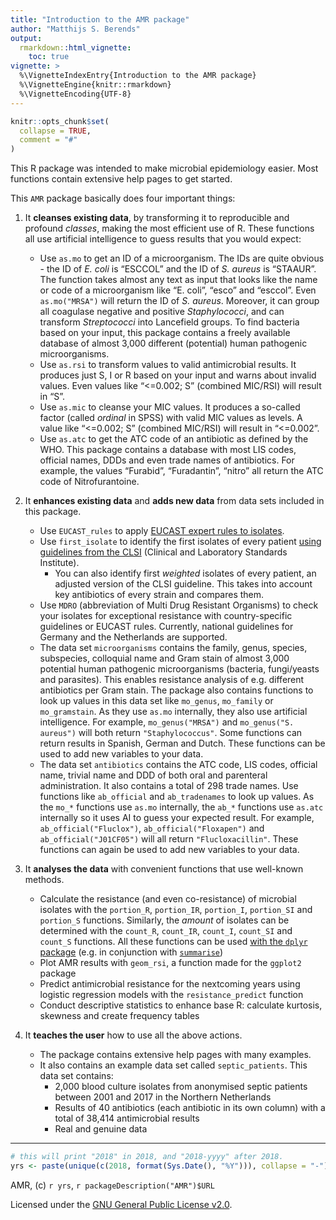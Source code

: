 ```yaml
---
title: "Introduction to the AMR package"
author: "Matthijs S. Berends"
output: 
  rmarkdown::html_vignette:
    toc: true
vignette: >
  %\VignetteIndexEntry{Introduction to the AMR package}
  %\VignetteEngine{knitr::rmarkdown}
  %\VignetteEncoding{UTF-8}
---
```


```r
knitr::opts_chunk$set(
  collapse = TRUE,
  comment = "#"
)
```

This R package was intended to make microbial epidemiology easier. Most functions contain extensive help pages to get started.

This `AMR` package basically does four important things:

1. It **cleanses existing data**, by transforming it to reproducible and profound *classes*, making the most efficient use of R. These functions all use artificial intelligence to guess results that you would expect:

   * Use `as.mo` to get an ID of a microorganism. The IDs are quite obvious - the ID of *E. coli* is "ESCCOL" and the ID of *S. aureus* is "STAAUR". The function takes almost any text as input that looks like the name or code of a microorganism like "E. coli", "esco" and "esccol". Even `as.mo("MRSA")` will return the ID of *S. aureus*. Moreover, it can group all coagulase negative and positive *Staphylococci*, and can transform *Streptococci* into Lancefield groups. To find bacteria based on your input, this package contains a freely available database of almost 3,000 different (potential) human pathogenic microorganisms.
   * Use `as.rsi` to transform values to valid antimicrobial results. It produces just S, I or R based on your input and warns about invalid values. Even values like "<=0.002; S" (combined MIC/RSI) will result in "S".
   * Use `as.mic` to cleanse your MIC values. It produces a so-called factor (called *ordinal* in SPSS) with valid MIC values as levels. A value like "<=0.002; S" (combined MIC/RSI) will result in "<=0.002".
   * Use `as.atc` to get the ATC code of an antibiotic as defined by the WHO. This package contains a database with most LIS codes, official names, DDDs and even trade names of antibiotics. For example, the values "Furabid", "Furadantin", "nitro" all return the ATC code of Nitrofurantoine.
   
2. It **enhances existing data** and **adds new data** from data sets included in this package.

   * Use `EUCAST_rules` to apply [EUCAST expert rules to isolates](http://www.eucast.org/expert_rules_and_intrinsic_resistance/).
   * Use `first_isolate` to identify the first isolates of every patient [using guidelines from the CLSI](https://clsi.org/standards/products/microbiology/documents/m39/) (Clinical and Laboratory Standards Institute).
     * You can also identify first *weighted* isolates of every patient, an adjusted version of the CLSI guideline. This takes into account key antibiotics of every strain and compares them.
   * Use `MDRO` (abbreviation of Multi Drug Resistant Organisms) to check your isolates for exceptional resistance with country-specific guidelines or EUCAST rules. Currently, national guidelines for Germany and the Netherlands are supported.
   * The data set `microorganisms` contains the family, genus, species, subspecies, colloquial name and Gram stain of almost 3,000 potential human pathogenic microorganisms (bacteria, fungi/yeasts and parasites). This enables resistance analysis of e.g. different antibiotics per Gram stain. The package also contains functions to look up values in this data set like `mo_genus`, `mo_family` or `mo_gramstain`. As they use `as.mo` internally, they also use artificial intelligence. For example, `mo_genus("MRSA")` and `mo_genus("S. aureus")` will both return `"Staphylococcus"`. Some functions can return results in Spanish, German and Dutch. These functions can be used to add new variables to your data.
   * The data set `antibiotics` contains the ATC code, LIS codes, official name, trivial name and DDD of both oral and parenteral administration. It also contains a total of 298 trade names. Use functions like `ab_official` and `ab_tradenames` to look up values. As the `mo_*` functions use `as.mo` internally, the `ab_*` functions use `as.atc` internally so it uses AI to guess your expected result. For example, `ab_official("Fluclox")`, `ab_official("Floxapen")` and `ab_official("J01CF05")` will all return `"Flucloxacillin"`. These functions can again be used to add new variables to your data.

3. It **analyses the data** with convenient functions that use well-known methods.

   * Calculate the resistance (and even co-resistance) of microbial isolates with the `portion_R`, `portion_IR`, `portion_I`, `portion_SI` and `portion_S` functions. Similarly, the *amount* of isolates can be determined with the `count_R`, `count_IR`, `count_I`, `count_SI` and `count_S` functions. All these functions can be used [with the `dplyr` package](https://dplyr.tidyverse.org/#usage) (e.g. in conjunction with [`summarise`](https://dplyr.tidyverse.org/reference/summarise.html))
   * Plot AMR results with `geom_rsi`, a function made for the `ggplot2` package
   * Predict antimicrobial resistance for the nextcoming years using logistic regression models with the `resistance_predict` function
   * Conduct descriptive statistics to enhance base R: calculate kurtosis, skewness and create frequency tables

4. It **teaches the user** how to use all the above actions.

   * The package contains extensive help pages with many examples.
   * It also contains an example data set called `septic_patients`. This data set contains:
     * 2,000 blood culture isolates from anonymised septic patients between 2001 and 2017 in the Northern Netherlands
     * Results of 40 antibiotics (each antibiotic in its own column) with a total of 38,414 antimicrobial results
     * Real and genuine data

----
```r
# this will print "2018" in 2018, and "2018-yyyy" after 2018.
yrs <- paste(unique(c(2018, format(Sys.Date(), "%Y"))), collapse = "-")
```
AMR, (c) `r yrs`, `r packageDescription("AMR")$URL`

Licensed under the [GNU General Public License v2.0](https://github.com/msberends/AMR/blob/master/LICENSE).

